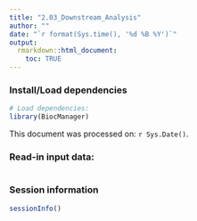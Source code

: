 ```yaml
---
title: "2.03_Downstream_Analysis"
author: ""
date: "`r format(Sys.time(), '%d %B %Y')`"
output:
  rmarkdown::html_document:
    toc: TRUE
---
```


### Install/Load dependencies
```r
# Load dependencies:
library(BiocManager)
```




This document was processed on: `r Sys.Date()`.

### Read-in input data:
```r

```


### Session information
```r
sessionInfo()
```


